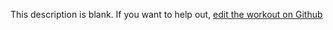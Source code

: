 
  This description is blank. If you want to help out, [edit the workout on Github](https://www.github.com/LiftArcade/exercises/blob/main/exercises/dumbbell-prone-incline-biceps-curl-description.mdx)